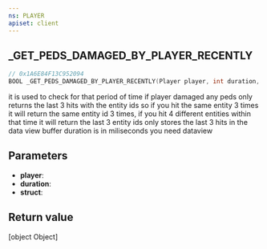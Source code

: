 ```yaml
---
ns: PLAYER
apiset: client
---
```

## _GET_PEDS_DAMAGED_BY_PLAYER_RECENTLY

```c
// 0x1A6E84F13C952094
BOOL _GET_PEDS_DAMAGED_BY_PLAYER_RECENTLY(Player player, int duration, Any* struct);
```

it is used to check for that period of time if player damaged any peds only returns the last 3 hits with the entity ids so if you hit the same entity 3 times it will return the same entity id 3 times, if you hit 4 different entities within that time it will return the last 3 entity ids
 only stores the last 3 hits in the data view buffer
duration is in miliseconds
you need dataview

## Parameters
* **player**:
* **duration**:
* **struct**:

## Return value
[object Object]
